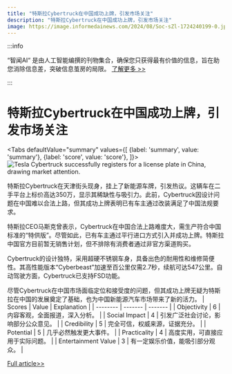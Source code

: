 ```yaml
---
title: "特斯拉Cybertruck在中国成功上牌，引发市场关注"
description: "特斯拉Cybertruck在中国成功上牌，引发市场关注"
image: https://image.informedainews.com/2024/08/Soc-sZl-1724240199-0.jpg
---
```



:::info

“智闻AI“ 是由人工智能编撰的刊物集合，确保您只获得最有价值的信息，旨在助您消除信息差，突破信息茧房的局限。  [了解更多 >>](/)

:::

# 特斯拉Cybertruck在中国成功上牌，引发市场关注


<Tabs
	defaultValue="summary"
	values={[
	{label: 'summary', value: 'summary'},
	{label: 'score', value: 'score'},
]}>
<TabItem value="summary">
<img
  src="https://image.informedainews.com/2024/08/Soc-sZl-1724240199-0.jpg"
  alt="Tesla Cybertruck successfully registers for a license plate in China, drawing market attention."
/>



特斯拉Cybertruck在天津街头现身，挂上了新能源车牌，引发热议。这辆车在二手平台上标价高达350万，显示其稀缺性与吸引力。此前，Cybertruck因设计问题在中国难以合法上路，但其成功上牌表明已有车主通过改装满足了中国法规要求。

特斯拉CEO马斯克曾表示，Cybertruck在中国合法上路难度大，需生产符合中国标准的“特供版”。尽管如此，已有车主通过平行进口方式引入并成功上牌。特斯拉中国官方目前暂无销售计划，但不排除有消费者通过非官方渠道购买。

Cybertruck的设计独特，采用超硬不锈钢车身，具备出色的耐用性和维修简便性。其高性能版本“Cyberbeast”加速至百公里仅需2.7秒，续航可达547公里。自动驾驶方面，Cybertruck已支持FSD功能。

尽管Cybertruck在中国市场面临定位和接受度的问题，但其成功上牌无疑为特斯拉在中国的发展奠定了基础，也为中国新能源汽车市场带来了新的活力。
</TabItem>
<TabItem value="score">
	| Scores     | Value   | Explanation |
	| -------- | ------- | ------- |
	| Objectivity  | 6    | 内容客观，全面报道，深入分析。    |
	| Social Impact | 4     | 引发广泛社会讨论，影响部分公众意见。    |
	| Credibility    | 5    | 完全可信，权威来源，证据充分。    |
	| Potential    | 5    | 几乎必然触发更大事件。    |
	| Practicality    | 4    | 高度实用，可直接应用于实际问题。    |
	| Entertainment Value    | 3    | 有一定娱乐价值，能吸引部分观众。    |
</TabItem>
</Tabs>

[Full article>>](https://www.36kr.com/p/2912992526343046)
